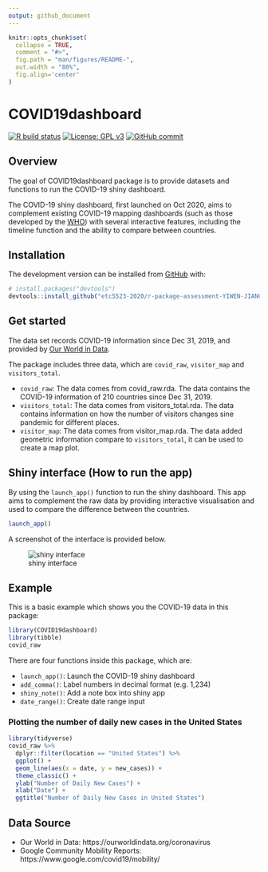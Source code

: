 ```yaml
---
output: github_document
---
```


<!-- README.md is generated from README.Rmd. Please edit that file -->

```r
knitr::opts_chunk$set(
  collapse = TRUE,
  comment = "#>",
  fig.path = "man/figures/README-",
  out.width = "80%", 
  fig.align='center'
)
```

# COVID19dashboard

<!-- badges: start -->
[![R build status](https://github.com/etc5523-2020/r-package-assessment-YIWEN-JIANG-github/workflows/R-CMD-check/badge.svg)](https://github.com/etc5523-2020/r-package-assessment-YIWEN-JIANG-github/actions)
[![License: GPL v3](https://img.shields.io/badge/License-GPLv3-blue.svg)](https://www.gnu.org/licenses/gpl-3.0)
[![GitHub commit](https://img.shields.io/github/last-commit/etc5523-2020/r-package-assessment-YIWEN-JIANG-github)](https://github.com/etc5523-2020/r-package-assessment-YIWEN-JIANG-github/commit/master) 
<!-- badges: end -->

## Overview

The goal of COVID19dashboard package is to provide datasets and functions to run the COVID-19 shiny dashboard.

The COVID-19 shiny dashboard, first launched on Oct 2020, aims to complement existing COVID-19 mapping dashboards (such as those developed by the [WHO](https://covid19.who.int/)) with several interactive features, including the timeline function and the ability to compare between countries.

## Installation

The development version can be installed from [GitHub](https://github.com/) with:

``` r
# install.packages("devtools")
devtools::install_github("etc5523-2020/r-package-assessment-YIWEN-JIANG-github")
```
## Get started

The data set records COVID-19 information since Dec 31, 2019, and provided by [Our World in Data](https://ourworldindata.org/coronavirus). 

The package includes three data, which are `covid_raw`, `visitor_map` and `visitors_total`.  

* `covid_raw`: The data comes from covid_raw.rda. The data contains the COVID-19 information of 210 countries since Dec 31, 2019.  
* `visitors_total`: The data comes from visitors_total.rda. The data contains information on how the number of visitors changes sine pandemic for different places.  
* `visitor_map`:  The data comes from visitor_map.rda. The data added geometric information compare to `visitors_total`, it can be used to create a map plot.    

## Shiny interface (How to run the app)

By using the `launch_app()` function to run the shiny dashboard. This app aims to complement the raw data by providing interactive visualisation and used to compare the difference between the countries. 

```r
launch_app()
```

A screenshot of the interface is provided below.

![shiny interface](man/figures/README-shiny_interface.png)

## Example

This is a basic example which shows you the COVID-19 data in this package:

```r
library(COVID19dashboard)
library(tibble)
covid_raw
```

There are four functions inside this package, which are:

- `launch_app()`: Launch the COVID-19 shiny dashboard  
- `add_comma()`: Label numbers in decimal format (e.g. 1,234)  
- `shiny_note()`: Add a note box into shiny app  
- `date_range()`: Create date range input  

### Plotting the number of daily new cases in the United States

```r
library(tidyverse)
covid_raw %>%
  dplyr::filter(location == "United States") %>%
  ggplot() +
  geom_line(aes(x = date, y = new_cases)) +
  theme_classic() +
  ylab("Number of Daily New Cases") +
  xlab("Date") +
  ggtitle("Number of Daily New Cases in United States")
```

## Data Source

- Our World in Data: https://ourworldindata.org/coronavirus
- Google Community Mobility Reports: https://www.google.com/covid19/mobility/